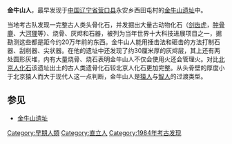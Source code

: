 '''金牛山人'''，最早发现于[[中华人民共和国|中国]][[辽宁省|辽宁省]][[营口县|营口县]]永安乡西田屯村的[[金牛山遗址|金牛山遗址]]中。

当地考古队发现一完整古人类头骨化石，并发掘出大量古动物化石（[[剑齿虎|剑齿虎]]，[[肿骨鹿|肿骨鹿]]、大[[河狸|河狸]]等）、烧骨、灰烬和石器，被列为当年世界十大科技进展项目之一，据勘测这些都是距今约20万年前的东西。金牛山人能用捶击法和砸击的方法打制石器、刮削器、尖状器。在他的遗址中还发现了约30厘米厚的灰烬层，其上还有两处圆形灰堆，内有大量烧骨、烧石表明金牛山人不仅会使用火还会管理火。对比[[北京人|北京人]][[化石|化石]]该遗址出土的古人类遗骨化石较北京人化石更加完整。从头骨壁的厚度小于北京猿人而大于现代人这一点判断，金牛山人是[[猿人|猿人]]与[[智人|智人]]的过渡类型。
{{cladogram|align=left|title=人类亲缘树|caption=来源：Ni ''et al.'', 2021<ref name=Ni2021>{{cite journal |first1=X. |last1=Ni |first2=Q. |last2=Ji |first3=W. |last3=Wu |display-authors=et al.|year=2021 |title=Massive cranium from Harbin in northeastern China establishes a new Middle Pleistocene human lineage |journal=Innovation |doi=10.1016/j.xinn.2021.100130 |url=https://www.cell.com/the-innovation/fulltext/S2666-6758(21)00055-2}}</ref>|cladogram={{clade
|1={{clade
 |1=[[尼安德特人|尼安德特人]]
 |2={{clade
  |1={{clade
   |1=''[[前人|前人]]''
   |2={{clade
    |1='''金牛山人'''
    |2={{clade
     |1={{tsl|en|Hualong_Cave|华龙洞人 }}
     |2={{clade
      |1=[[大荔人|大荔人]]
      |2={{clade
       |1=[[夏河县人类下颌骨化石|夏河人]]
       |2=[[龙人|龙人]]
       }}
      }}
     }}
    }}
   }}
   |2=[[智人|智人]]
  }}
 }}
}}}}

== 参见 ==
* [[金牛山遗址|金牛山遗址]]

[[Category:早期人類|Category:早期人類]]
[[Category:直立人|Category:直立人]]
[[Category:1984年考古发现|Category:1984年考古发现]]